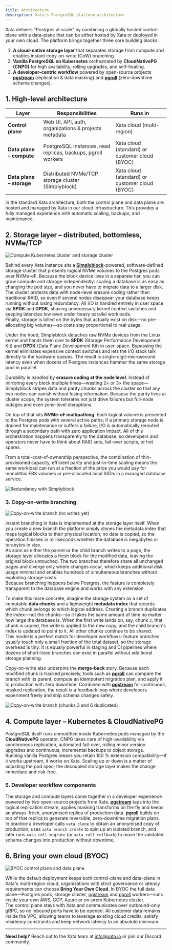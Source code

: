 ```yaml
---
title: Architecture
description: Xata's PostgreSQL platform architecture
---
```


Xata delivers "Postgres at scale" by combining a globally hosted control-plane with a data-plane that can be either hosted by Xata or deployed in your own cloud. The platform brings together three core building blocks:

1. **A cloud-native storage layer** that separates storage from compute and enables instant copy-on-write (CoW) branching.
2. **Vanilla PostgreSQL on Kubernetes** orchestrated by **CloudNativePG (CNPG)** for high availability, rolling upgrades, and self-healing.
3. **A developer-centric workflow** powered by open-source projects [**pgstream**](https://github.com/xataio/pgstream) (replication & data masking) and [**pgroll**](https://github.com/xataio/pgroll) (zero-downtime schema changes).

## 1. High-level architecture

| Layer | Responsibilities | Runs in |
|-------|------------------|---------|
| **Control plane** | Web UI, API, auth, organizations & projects metadata | Xata cloud (multi-region) |
| **Data plane – compute** | PostgreSQL instances, read replicas, backups, pgroll workers | Xata cloud (standard) or customer cloud (BYOC) |
| **Data plane – storage** | Distributed NVMe/TCP storage cluster (Simplyblock) | Xata cloud (standard) or customer cloud (BYOC) |

In the standard Xata architecture, both the control plane and data plane are hosted and managed by Xata in our cloud infrastructure. This provides a fully managed experience with automatic scaling, backups, and maintenance.

## 2. Storage layer – distributed, bottomless, NVMe/TCP

![Compute Kubernetes cluster and storage cluster](/assets/images/k8s-and-storage.png)

Behind every Xata instance sits a [**Simplyblock**](https://www.simplyblock.io/)-powered, software-defined storage cluster that presents logical NVMe volumes to the Postgres pods over NVMe-oF. Because the block device lives in a separate tier, you can grow compute and storage independently: scaling a database is as easy as changing the pod size, and you never have to migrate data to a larger disk.  
The cluster protects data with node-level erasure coding rather than traditional RAID, so even if several nodes disappear your database keeps running without losing redundancy. All I/O is handled entirely in user space via **SPDK** and **DPDK**, shaving unnecessary kernel context switches and keeping latencies low even under heavy parallel workloads.  
Finally, storage is billed on the bytes that actually exist on disk—no pre-allocating big volumes—so costs stay proportional to real usage.

Under the hood, Simplyblock detaches raw NVMe devices from the Linux kernel and hands them over to **SPDK** (Storage Performance Development Kit) and **DPDK** (Data Plane Development Kit) in user-space. Bypassing the kernel eliminates expensive context switches and lets the I/O stack talk directly to the hardware queues. The result is single-digit-microsecond latency even when dozens of Postgres instances hammer the same storage pool in parallel.

Durability is handled by **erasure coding at the node level**. Instead of mirroring every block multiple times—wasting 2× or 3× the space—Simplyblock stripes data and parity chunks across the cluster so that any two nodes can vanish without losing information. Because the parity lives at cluster scope, the system tolerates not just drive failures but full-node outages and even zone-level disruptions.

On top of that sits **NVMe-oF multipathing**. Each logical volume is presented to the Postgres pods with several active paths; if a primary storage node is drained for maintenance or suffers a failure, I/O is automatically rerouted through a secondary path with zero application impact. All of this orchestration happens transparently to the database, so developers and operators never have to think about RAID sets, fail-over scripts, or hot spares.

From a total-cost-of-ownership perspective, the combination of thin-provisioned capacity, efficient parity and just-in-time scaling means the same workload can run at a fraction of the price you would pay for monolithic EBS volumes or pre-allocated local SSDs in a managed database service.

![Redundancy with Simplyblock](/assets/images/redundancy-with-simplyblock.png)

### 3. Copy-on-write branching

![Copy-on-write branch (no writes yet)](/assets/images/copy-on-write-branching-step1.png)

Instant branching in Xata is implemented at the storage layer itself. When you create a new branch the platform simply clones the metadata index that maps logical blocks to their physical location; no data is copied, so the operation finishes in milliseconds whether the database is megabytes or terabytes in size.  
As soon as either the parent or the child branch writes to a page, the storage layer allocates a fresh block for the modified data, leaving the original block untouched. The two branches therefore share all unchanged pages and diverge only where changes occur, which keeps additional disk usage minimal and enables hundreds of simultaneous branches without exploding storage costs.  
Because branching happens below Postgres, the feature is completely transparent to the database engine and works with any extension.

To make this more concrete, imagine the storage system as a set of immutable **data chunks** and a lightweight **metadata index** that records which chunk belongs to which logical address. Creating a branch duplicates the index—not the chunks—so it takes the same amount of time no matter how large the database is. When the first write lands on, say, chunk `3`, that chunk is copied, the write is applied to the new copy, and the child branch's index is updated to point to it. All other chunks continue to be shared.  
This model is a perfect match for developer workflows: feature branches usually touch only a small fraction of the total dataset, so the storage overhead is tiny. It is equally powerful in staging and CI pipelines where dozens of short-lived branches can exist in parallel without additional storage planning.

Copy-on-write also underpins the **merge-back** story. Because each modified chunk is tracked precisely, tools such as [**pgroll**](https://github.com/xataio/pgroll) can compare the branch with its parent, compute an idempotent migration plan, and apply it to production with zero downtime. Combined with [**pgstream**](https://github.com/xataio/pgstream) for continuous, masked replication, the result is a feedback loop where developers experiment freely and ship schema changes safely.

![Copy-on-write branch (chunks 3 and 6 duplicated)](/assets/images/copy-on-write-branching-step2.png)

## 4. Compute layer – Kubernetes & CloudNativePG

PostgreSQL itself runs unmodified inside Kubernetes pods managed by the **CloudNativePG** operator. CNPG takes care of high-availability via synchronous replication, automated fail-over, rolling minor version upgrades and continuous, incremental backups to object storage.  
Running vanilla Postgres means you retain 100 % extension compatibility—if it works upstream, it works on Xata. Scaling up or down is a matter of adjusting the pod spec; the decoupled storage layer makes the change immediate and risk-free.

### 5. Developer workflow components

The storage and compute layers come together in a developer experience powered by two open-source projects from Xata. [**pgstream**](https://github.com/xataio/pgstream) taps into the logical replication stream, applies masking transforms on the fly and keeps an always-fresh, anonymised replica of production data. [**pgroll**](https://github.com/xataio/pgroll) builds on top of that replica to generate reversible, zero-downtime migration plans.  
In practice a developer calls `xata clone` to obtain an anonymised copy of production, uses `xata branch create` to spin up an isolated branch, and later runs `xata roll migrate` (or `xata roll rollback`) to move the validated schema changes into production without downtime.

## 6. Bring your own cloud (BYOC)

![BYOC control plane and data plane](/assets/images/byoc-architecture.png)

While the default deployment keeps both control-plane and data-plane in Xata's multi-region cloud, organisations with strict governance or latency requirements can choose **Bring Your Own Cloud**. In BYOC the full data plane—Postgres pods, storage cluster, [pgstream](https://github.com/xataio/pgstream) and [pgroll](https://github.com/xataio/pgroll) workers—runs inside your own AWS, GCP, Azure or on-prem Kubernetes cluster.  
The control plane stays with Xata and communicates over outbound-only gRPC, so no inbound ports have to be opened. All customer data remains inside the VPC, allowing teams to leverage existing cloud credits, satisfy residency constraints and keep network latency to an absolute minimum.

---

**Need help?** Reach out to the Xata team at [info@xata.io](mailto:info@xata.io) or join our Discord community.
